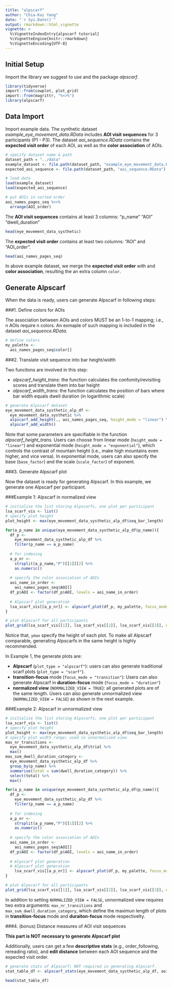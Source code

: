 ```yaml
---
title: "alpscarf"
author: "Chia-Kai Yang"
date: "`r Sys.Date()`"
output: rmarkdown::html_vignette
vignette: >
  %\VignetteIndexEntry{alpscarf tutorial}
  %\VignetteEngine{knitr::rmarkdown}
  %\VignetteEncoding{UTF-8}
---
```

  
## Initial Setup
Import the library we suggest to use and the package _alpscarf_.
```r
library(tidyverse)
import::from(cowplot, plot_grid)
import::from(magrittr, "%<>%")
library(alpscarf)
```

## Data Import
Import example data. The synthetic dataset _example_eye_movement_data.RData_ includes __AOI visit sequences__ for 3 participants (P1 - P3). The dataset _aoi_sequence.RData_ contains the __expected visit order__ of each AOI, as well as the __color association__ of AOIs.
```r
# specify dataset name & path
dataset_path = "../data"
example_dataset <- file.path(dataset_path, "example_eye_movement_data.RData")
expected_aoi_sequence <- file.path(dataset_path, "aoi_sequence.RData")

# load data  
load(example_dataset)
load(expected_aoi_sequence)

# put AOIs in sorted order
aoi_names_pages_seq %<>%
  arrange(AOI_order)
```

The __AOI visit sequences__ contains at least 3 columns: "p_name" "AOI" "dwell_duration"  
```r
head(eye_movement_data_systhetic)
```

The __expected visit order__ contains at least two columns: "AOI" and "AOI_order".
```r
head(aoi_names_pages_seq)
```
In above example dataset, we merge the __expected visit order__ with and __color association__, resulting the an extra column ```color```.

## Generate Alpscarf
When the data is ready, users can generate Alpscarf in following steps:

###1. Define colors for AOIs

The association between AOIs and colors MUST be an 1-to-1 mapping; i.e., n AOIs require n colors. An exmaple of such mapping is included in the dataset _aoi_sequence.RData_.
```r
# define colors
my_palette <- 
  aoi_names_pages_seq$color[]
```

###2. Translate visit sequence into bar height/width 

Two funcitons are involved in this step:

* _alpscarf_height_trans_: the function calculates the confomity/revisiting scores and translate them into bar height
* _alpscarf_width_trans_: the function calculates the position of bars where bar width equals dwell duration (in logarithmic scale)
```r
# generate Alpscarf dataset
eye_movement_data_systhetic_alp_df <- 
  eye_movement_data_systhetic %>%
  alpscarf_add_height(., aoi_names_pages_seq, height_mode = "linear") %>%
  alpscarf_add_width()
```
Note that some parameters are specifiable in the function _alpscarf_height_trans_. Users can choose from linear mode (```height_mode = "linear"```) and exponential mode (```height_mode = "exponential"```), which controls the contrast of mountain height (i.e., make high mountains even higher, and vice versa). In exponential mode, users can also specify the base (```base_factor```) and the scale (```scale_factor```) of exponent.

###3. Generate Alpscarf plot

Now the dataset is ready for generating Alpscarf. In this example, we generate one Alpscarf per participant.

###Example 1: Alpscarf in normalized view
```r
# initialise the list storing Alpscarfs, one plot per participant
lsa_scarf_vis <- list()
# specify plot height
plot_height <- max(eye_movement_data_systhetic_alp_df$seq_bar_length)

for(a_p_name in unique(eye_movement_data_systhetic_alp_df$p_name)){
  df_p <-
    eye_movement_data_systhetic_alp_df %>%
    filter(p_name == a_p_name) 
  
  # for indexing
  a_p_nr <- 
    strsplit(a_p_name,"P")[[1]][2] %>%
    as.numeric()
  
  # specify the color association of AOIs
  aoi_name_in_order <- 
    aoi_names_pages_seq$AOI[]
  df_p$AOI <- factor(df_p$AOI, levels = aoi_name_in_order)
  
  # Alpscarf plot generation
  lsa_scarf_vis[[a_p_nr]] <- alpscarf_plot(df_p, my_palette, focus_mode = "transition", plot_type = "alpscarf", ymax = plot_height, NORMALIZED_VIEW = TRUE)
}

# plot Alpscarf for all participants
plot_grid(lsa_scarf_vis[[1]], lsa_scarf_vis[[2]], lsa_scarf_vis[[3]], ncol = 1)
```

Notice that, ```ymax``` specify the height of each plot. To make all Alpscarf comparable, generating Alpscarfs in the same height is highly recommended.

In Example 1, the generate plots are: 

* __Alpscarf__ (```plot_type = "alpscarf"```): users can also generate traditional scarf plots (```plot_type = "scarf"```).
* __transition-focus__ mode (```focus_mode = "transition"```): Users can also generate Alpscarf in __duration-focus__ mode (```focus_mode = "duration"```)
* __normalized view__ (```NORMALIZED_VIEW = TRUE```): all generated plots are of the same length. Users can also generate unnormalized view (```NORMALIZED_VIEW = FALSE```) as shown in the next example.

###Example 2: Alpscarf in unnormalized view
```r
# initialise the list storing Alpscarfs, one plot per participant
lsa_scarf_vis <- list()
# specify plot height
plot_height <- max(eye_movement_data_systhetic_alp_df$seq_bar_length)
# specify plot width range; used in unnormalized view
max_nr_transitions <- 
  eye_movement_data_systhetic_alp_df$trial %>%
  max()
max_sum_dwell_duration_category <-
  eye_movement_data_systhetic_alp_df %>% 
  group_by(p_name) %>% 
  summarise(total = sum(dwell_duration_category)) %>% 
  select(total) %>% 
  max()

for(a_p_name in unique(eye_movement_data_systhetic_alp_df$p_name)){
  df_p <-
    eye_movement_data_systhetic_alp_df %>%
    filter(p_name == a_p_name) 
  
  # for indexing
  a_p_nr <- 
    strsplit(a_p_name,"P")[[1]][2] %>%
    as.numeric()
  
  # specify the color association of AOIs
  aoi_name_in_order <- 
    aoi_names_pages_seq$AOI[]
  df_p$AOI <- factor(df_p$AOI, levels = aoi_name_in_order)
  
  # Alpscarf plot generation
  # Alpscarf plot generation
    lsa_scarf_vis[[a_p_nr]] <- alpscarf_plot(df_p, my_palette, focus_mode = "transition", plot_type = "alpscarf", ymax = plot_height, NORMALIZED_VIEW = FALSE, max_nr_transitions = max_nr_transitions, max_sum_dwell_duration_category = max_sum_dwell_duration_category)
}

# plot Alpscarf for all participants
plot_grid(lsa_scarf_vis[[1]], lsa_scarf_vis[[2]], lsa_scarf_vis[[3]], ncol = 1)
```

In addition to setting ```NORMALIZED_VIEW = FALSE```, unnormalized view requires two extra arguments: ```max_nr_transitions``` and ```max_sum_dwell_duration_category```, which define the maximun length of plots in __transition-focus__ mode and __duraiton-focus__ mode respectivelty.


###4. (bonus) Distance measures of AOI visit sequences

__This part is NOT necessary to generate Alpscarf plot__

Additionally, users can get a few __descriptive stats__ (e.g., order_following, rereading ratio), and __edit distance__ between each AOI sequence and the expected visit order. 
```r
# generate stats of Alpscarf; NOT required in generating Alpscarf.
stat_table_df <- alpscarf_stats(eye_movement_data_systhetic_alp_df, aoi_names_pages_seq)

head(stat_table_df)
```
